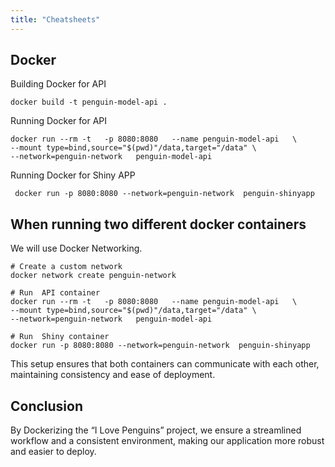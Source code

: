 ```yaml
---
title: "Cheatsheets"
---
```


## Docker
Building Docker for API
```
docker build -t penguin-model-api .
```

Running Docker for API
```
docker run --rm -t   -p 8080:8080   --name penguin-model-api   \
--mount type=bind,source="$(pwd)"/data,target="/data" \
--network=penguin-network   penguin-model-api
```

Running Docker for Shiny APP
```
 docker run -p 8080:8080 --network=penguin-network  penguin-shinyapp
```

## When running two different docker containers
We will use Docker Networking.
```
# Create a custom network
docker network create penguin-network

# Run  API container
docker run --rm -t   -p 8080:8080   --name penguin-model-api   \
--mount type=bind,source="$(pwd)"/data,target="/data" \
--network=penguin-network   penguin-model-api

# Run  Shiny container
docker run -p 8080:8080 --network=penguin-network  penguin-shinyapp
```

This setup ensures that both containers can communicate with each other, maintaining consistency and ease of deployment.

## Conclusion

By Dockerizing the "I Love Penguins" project, we ensure a streamlined workflow and a consistent environment, making our application more robust and easier to deploy.